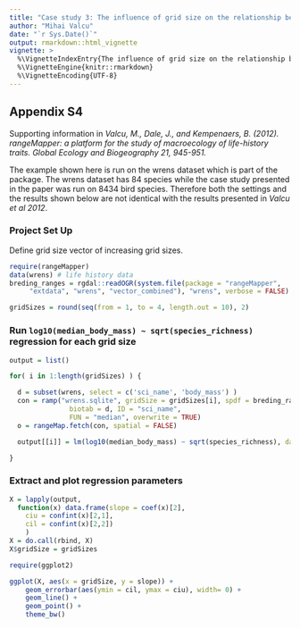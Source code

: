 ```yaml
---
title: "Case study 3: The influence of grid size on the relationship between species richness and body size"
author: "Mihai Valcu"
date: "`r Sys.Date()`"
output: rmarkdown::html_vignette
vignette: >
  %\VignetteIndexEntry{The influence of grid size on the relationship between species richness and body size}
  %\VignetteEngine{knitr::rmarkdown}
  %\VignetteEncoding{UTF-8}
---
```


## Appendix S4
Supporting information in  _Valcu, M., Dale, J., and Kempenaers, B. (2012).
rangeMapper: a platform for the study of macroecology of life-history traits.
Global Ecology and Biogeography 21, 945-951._

The example shown here is run on the wrens dataset which is part of the package.
The wrens dataset has 84 species while the case study presented in the paper
was run on 8434 bird species. Therefore both the settings and the results shown
below are not identical with the results presented in _Valcu et al 2012_.

### Project Set Up

Define grid size vector of increasing grid sizes.

```r
require(rangeMapper)
data(wrens) # life history data
breding_ranges = rgdal::readOGR(system.file(package = "rangeMapper",
     "extdata", "wrens", "vector_combined"), "wrens", verbose = FALSE)

gridSizes = round(seq(from = 1, to = 4, length.out = 10), 2)
```

### Run `log10(median_body_mass) ~ sqrt(species_richness)` regression for each grid size

```r

output = list()

for( i in 1:length(gridSizes) ) {

  d = subset(wrens, select = c('sci_name', 'body_mass') )
  con = ramp("wrens.sqlite", gridSize = gridSizes[i], spdf = breding_ranges,
               biotab = d, ID = "sci_name",
               FUN = "median", overwrite = TRUE)
  o = rangeMap.fetch(con, spatial = FALSE)

  output[[i]] = lm(log10(median_body_mass) ~ sqrt(species_richness), data= o)

}

```

### Extract and plot regression parameters

```r
X = lapply(output,
  function(x) data.frame(slope = coef(x)[2],
    ciu = confint(x)[2,1],
    cil = confint(x)[2,2])
    )
X = do.call(rbind, X)
X$gridSize = gridSizes

require(ggplot2)

ggplot(X, aes(x = gridSize, y = slope)) +
    geom_errorbar(aes(ymin = cil, ymax = ciu), width= 0) +
    geom_line() +
    geom_point() +
    theme_bw()
```








